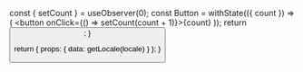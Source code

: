 
<Index />

  const { setCount } = useObserver(0);
  const Button = withState(({ count }) => (
    <button onClick={() => setCount(count + 1)}>{count}</button>
  ));
  return <Button />;
}

  return { props: { data: getLocale(locale) } };
}
